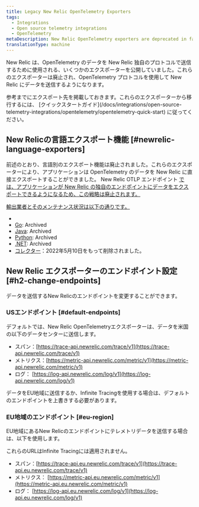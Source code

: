```yaml
---
title: Legacy New Relic OpenTelemetry Exporters
tags:
  - Integrations
  - Open source telemetry integrations
  - OpenTelemetry
metaDescription: New Relic OpenTelemetry exporters are deprecated in favor of the OTLP endpoint.
translationType: machine
---
```


New Relic は、OpenTelemetry のデータを New Relic 独自のプロトコルで送信するために使用される、いくつかのエクスポーターを公開していました。これらのエクスポーターは廃止され、OpenTelemetry プロトコルを使用して New Relic にデータを送信するようになります。

<Callout variant="important">
  参考までにエクスポート先を掲載しておきます。これらのエクスポーターから移行するには、 [クイックスタートガイド](/docs/integrations/open-source-telemetry-integrations/opentelemetry/opentelemetry-quick-start) に従ってください。
</Callout>

## New Relicの言語エクスポート機能 [#newrelic-language-exporters]

前述のとおり、言語別のエクスポート機能は廃止されました。これらのエクスポーターにより、アプリケーションは OpenTelemetry のデータを New Relic に直接エクスポートすることができました。 New Relic OTLP エンドポイント [では、アプリケーションが New Relic の独自のエンドポイントにデータをエクスポートできるようになるため、この戦略は廃止されます。](#native-otlp)

[輸出業者とそのメンテナンス状況は以下の通りです。](#native-otlp)

* [](#native-otlp)
* [](#native-otlp)[Go](https://github.com/newrelic/opentelemetry-exporter-go): Archived
* [Java](https://github.com/newrelic/opentelemetry-exporter-java): Archived
* [Python](https://github.com/newrelic/opentelemetry-exporter-python): Archived
* [.NET](https://github.com/newrelic/newrelic-telemetry-sdk-dotnet/tree/main/src/NewRelic.OpenTelemetry): Archived
* [コレクター](https://github.com/open-telemetry/opentelemetry-collector-contrib/tree/v0.50.0/exporter/newrelicexporter)：2022年5月10日をもって削除されました。

## New Relic エクスポーターのエンドポイント設定 [#h2-change-endpoints]

データを送信するNew Relicのエンドポイントを変更することができます。

### USエンドポイント [#default-endpoints]

デフォルトでは、New Relic OpenTelemetryエクスポーターは、データを米国の以下のデータセンターに送信します。

* スパン：[https://trace-api.newrelic.com/trace/v1](https://trace-api.newrelic.com/trace/v1)
* メトリクス：[https://metric-api.newrelic.com/metric/v1](https://metric-api.newrelic.com/metric/v1)
* ログ： [https://log-api.newrelic.com/log/v1](https://log-api.newrelic.com/log/v1)

データをEU地域に送信するか、Infinite Tracingを使用する場合は、デフォルトのエンドポイントを上書きする必要があります。

### EU地域のエンドポイント [#eu-region]

EU地域にあるNew Relicのエンドポイントにテレメトリデータを送信する場合は、以下を使用します。

<Callout variant="tip">
  これらのURLはInfinite Tracingには適用されません。
</Callout>

* スパン：[https://trace-api.eu.newrelic.com/trace/v1](https://trace-api.eu.newrelic.com/trace/v1)
* メトリクス： [https://metric-api.eu.newrelic.com/metric/v1](https://metric-api.eu.newrelic.com/metric/v1)
* ログ： [https://log-api.eu.newrelic.com/log/v1](https://log-api.eu.newrelic.com/log/v1)